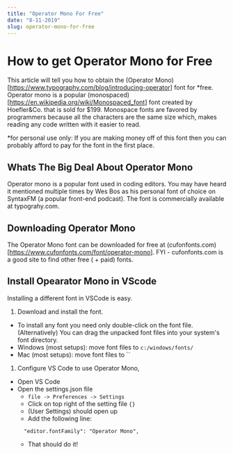 ```yaml
---
title: "Operator Mono For Free"
date: "8-11-2019"
slug: operator-mono-for-free
---
```


# How to get Operator Mono for Free

This article will tell you how to obtain the (Operator Mono)[https://www.typography.com/blog/introducing-operator] font for \*free. Operator mono is a popular (monospaced)[https://en.wikipedia.org/wiki/Monospaced_font] font created by Hoefler&Co. that is sold for \$199. Monospace fonts are favored by programmers because all the characters are the same size which, makes reading any code written with it easier to read.

\*for personal use only: If you are making money off of this font then you can probably afford to pay for the font in the first place.

## Whats The Big Deal About Operator Mono

Operator mono is a popular font used in coding editors. You may have heard it mentioned multiple times by Wes Bos as his personal font of choice on SyntaxFM (a popular front-end podcast). The font is commercially available at typograhy.com.

## Downloading Operator Mono

The Operator Mono font can be downloaded for free at (cufonfonts.com)[https://www.cufonfonts.com/font/operator-mono]. FYI - cufonfonts.com is a good site to find other free ( + paid) fonts.

## Install Opearator Mono in VScode

Installing a different font in VSCode is easy.

1. Download and install the font.

- To install any font you need only double-click on the font file. (Alternatively) You can drag the unpacked font files into your system's font directory.
- Windows (most setups): move font files to `c:/windows/fonts/`
- Mac (most setups): move font files to ``

1.  Configure VS Code to use Operator Mono,

- Open VS Code
- Open the settings.json file
  - `file -> Preferences -> Settings`
  - Click on top right of the setting file `{}`
  - (User Settings) should open up
  - Add the following line:
  ```
    "editor.fontFamily": "Operator Mono",
  ```
  - That should do it!
